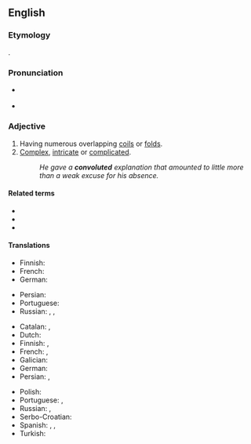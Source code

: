 ==English==

===Etymology===
{{suffix|convolute|d|lang=en}}.

===Pronunciation===
* {{a|US}} {{IPA|/ˈkɑːnvəˌluːtəd/|lang=en}}
* {{audio|en-us-convoluted.ogg|Audio (US)|lang=en}}

===Adjective===
{{en-adj}}

# Having numerous overlapping [[coils]] or [[folds]].
# [[complex|Complex]], [[intricate]] or [[complicated]].
#: ''He gave a '''convoluted''' explanation that amounted to little more than a weak excuse for his absence.''

====Related terms====
* {{l|en|convolve}}
* {{l|en|convolute}}
* {{l|en|convolution}}

====Translations====
{{trans-top|having numerous overlapping coils}}
* Finnish: {{t|fi|kierteinen}}
* French: {{t+|fr|convoluté}}
* German: {{t+|de|gewunden}}
{{trans-mid}}
* Persian: {{t+|fa|پیچاپیچ|tr=pičâpič|sc=fa-Arab}}
* Portuguese: {{t+|pt|convoluto}}
* Russian: {{t+|ru|изви́листый}}, {{t+|ru|вито́й}}, {{t+|ru|кручёный}}
{{trans-bottom}}

{{trans-top|complex}}
* Catalan: {{t+|ca|complicat}}, {{t|ca|enrevessat}}
* Dutch: {{t-check|nl|[[nodeloos]] [[ingewikkeld]]}} {{attention|nl|2=was "[[nodeloos]] [[ingewikkeld]]" - assumed sum-of-parts; if an idiom, remove the wikilinks to the individual words. see [[User:Kephir/gadgets/xte#Translation_fixing]]}}
* Finnish: {{t+|fi|monimutkainen}}, {{t+|fi|mutkikas}}
* French: {{t+|fr|compliqué}}, {{t+|fr|alambiqué}}
* Galician: {{t|gl|complicado|m}}
* German: {{t+|de|verwickelt}}
* Persian: {{t+|fa|پیچیده|tr=pičide|sc=fa-Arab}}, {{t|fa|در هم پیچیده|tr=dar ham pičide|sc=fa-Arab}}
{{trans-mid}}
* Polish: {{t+|pl|zawiły|m}}
* Portuguese: {{t+|pt|complicado}}, {{t|pt|enrolado}}
* Russian: {{t+|ru|запу́танный}}, {{t+|ru|сло́жный}}
* Serbo-Croatian: {{t|sh|замршен|m|tr=zamršen|sc=Cyrl}}
* Spanish: {{t+|es|complicado}}, {{t+|es|enrevesado}}, {{t+|es|enredado |m}}
* Turkish: {{t|tr|anlaşılması güç}}
{{trans-bottom}}